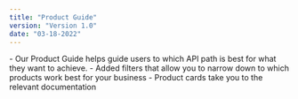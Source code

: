 ```yaml
---
title: "Product Guide"
version: "Version 1.0"
date: "03-18-2022"
---
```


<ReleaseNoteSection title="Product Guide">
    <ReleaseNoteDetail type="added">
        - Our Product Guide helps guide users to which API path is best for what they want to achieve.
        - Added filters that allow you to narrow down to which products work best for your business
        - Product cards take you to the relevant documentation 
    </ReleaseNoteDetail>
</ReleaseNoteSection>